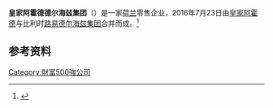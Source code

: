{{Infobox company
| name = 皇家阿霍德德尔海兹集团<br />Koninklijke Ahold Delhaize N.V.
| logo = <!-- Ahold Delhaize logo.svg -->
| type = [[上市公司|上市公司]]
| traded_as = {{Euronext|AD|NL0011794037|XAMS}}<br>{{tsl|en|AEX index||AEX}} component
| foundation = {{start date and age|df=yes|2016|7|25}}
| predecessors = {{ubl|[[皇家阿霍德|皇家阿霍德]]|{{tsl|en|Delhaize Group||德尔海兹集团}}}}
| location = {{NLD}}[[赞丹|赞丹]]
| key_people = {{tsl|en|Frans Muller||Frans Muller}} <small>(President and CEO)</small><br>Kevin Holt <small>(CEO Ahold Delhaize USA)</small><br>Wouter Kolk <small>(CEO Ahold Delhaize Europe & Indonesia)</small><br>Natalie Knight<small>(CFO)</small>
| industry = [[零售|零售]]
| parent = 
| net_income = {{decrease}} [[欧元|€]]1.4 billion <small>(2020)</small><ref name=":2020">{{Cite web|title=Recordjaar voor supers Ahold; Bol.com verkoopt in lockdown 70 procent meer|url=https://nos.nl/l/2369046|access-date=2021-02-17|website=nos.nl|language=nl}}</ref>
| revenue = {{Increase}} [[欧元|€]]74.7 billion <small>(2020)</small><ref name=":2020" />
| services = 
| num_employees = 232,000<ref>{{cite news |title=Fortune |url=https://fortune.com/company/royal-ahold-delhaize/global500/ |date=August 10, 2020 |accessdate=2021-02-18 |archive-date=2021-01-20 |archive-url=https://web.archive.org/web/20210120014456/https://fortune.com/company/royal-ahold-delhaize/global500/ |dead-url=no }}</ref>
| website = {{URL|www.aholddelhaize.com}}
}}
'''皇家阿霍德德尔海兹集团'''（{{lang-nl|Koninklijke Ahold Delhaize N.V.}}）是一家[[荷兰|荷兰]]零售企业，2016年7月23日由[[皇家阿霍德|皇家阿霍德]]与比利时[[路易德尔海兹集团|路易德尔海兹集团]]合并而成。<ref>{{Cite web|title=荷兰阿霍德集团与比利时德尔海兹集团合并|url=https://china.huanqiu.com/article/9CaKrnJMmXZ|accessdate=2021-02-18|work=荷兰新闻网}}</ref>

== 参考资料 ==
{{reflist}}
{{stub}}

[[Category:財富500強公司|Category:財富500強公司]]
